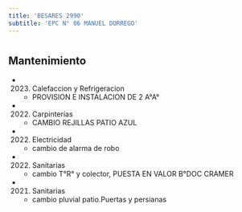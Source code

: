 ```yaml
---
title: 'BESARES 2990'
subtitle: 'EPC N° 06 MANUEL DORREGO'
---
```


#


## Mantenimiento

*  (2023) Calefaccion y Refrigeracion 
    + PROVISION E INSTALACION DE 2 A°A°

*  (2022) Carpinterías 
    + CAMBIO REJILLAS PATIO AZUL

*  (2022) Electricidad 
    + cambio de alarma de robo

*  (2022) Sanitarias 
    + cambio T°R° y colector, PUESTA EN VALOR B°DOC CRAMER

*  (2021) Sanitarias 
    + cambio pluvial patio.Puertas y persianas



